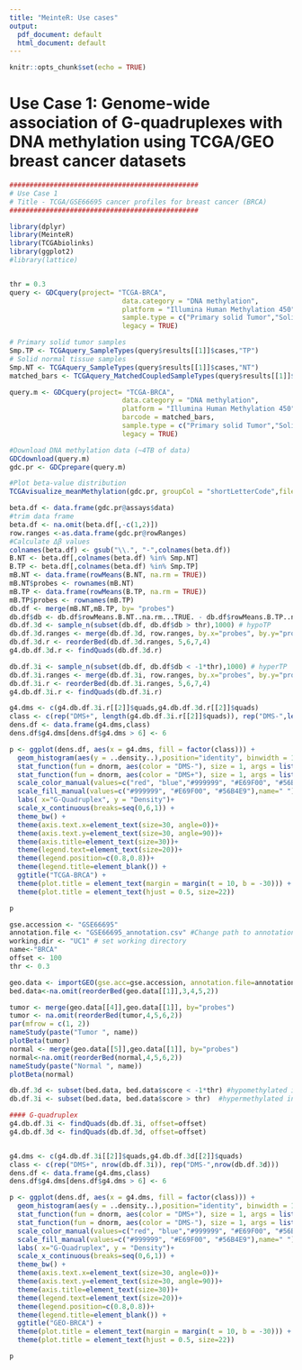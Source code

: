 ```yaml
---
title: "MeinteR: Use cases"
output:
  pdf_document: default
  html_document: default
---
```


```r
knitr::opts_chunk$set(echo = TRUE)
```

# Use Case 1: Genome-wide association of G-quadruplexes with DNA methylation using TCGA/GEO breast cancer datasets

```r
###############################################
# Use Case 1
# Title - TCGA/GSE66695 cancer profiles for breast cancer (BRCA)
###############################################

library(dplyr)
library(MeinteR)
library(TCGAbiolinks)
library(ggplot2)
#library(lattice)


thr = 0.3
query <- GDCquery(project= "TCGA-BRCA", 
                            data.category = "DNA methylation", 
                            platform = "Illumina Human Methylation 450", 
                            sample.type = c("Primary solid Tumor","Solid Tissue Normal"),
                            legacy = TRUE)

# Primary solid tumor samples
Smp.TP <- TCGAquery_SampleTypes(query$results[[1]]$cases,"TP")
# Solid normal tissue samples
Smp.NT <- TCGAquery_SampleTypes(query$results[[1]]$cases,"NT")
matched_bars <- TCGAquery_MatchedCoupledSampleTypes(query$results[[1]]$cases,c("NT","TP"))

query.m <- GDCquery(project= "TCGA-BRCA", 
                            data.category = "DNA methylation", 
                            platform = "Illumina Human Methylation 450", 
                            barcode = matched_bars,
                            sample.type = c("Primary solid Tumor","Solid Tissue Normal"),
                            legacy = TRUE)

#Download DNA methylation data (~4TB of data)
GDCdownload(query.m)
gdc.pr <- GDCprepare(query.m)

#Plot beta-value distribution
TCGAvisualize_meanMethylation(gdc.pr, groupCol = "shortLetterCode",filename = NULL)

beta.df <- data.frame(gdc.pr@assays$data)
#trim data frame
beta.df <- na.omit(beta.df[,-c(1,2)])
row.ranges <-as.data.frame(gdc.pr@rowRanges)
#Calculate Δβ values
colnames(beta.df) <- gsub("\\.", "-",colnames(beta.df))
B.NT <- beta.df[,colnames(beta.df) %in% Smp.NT]
B.TP <- beta.df[,colnames(beta.df) %in% Smp.TP]
mB.NT <- data.frame(rowMeans(B.NT, na.rm = TRUE))
mB.NT$probes <- rownames(mB.NT)
mB.TP <- data.frame(rowMeans(B.TP, na.rm = TRUE))
mB.TP$probes <- rownames(mB.TP)
db.df <- merge(mB.NT,mB.TP, by= "probes")
db.df$db <- db.df$rowMeans.B.NT..na.rm...TRUE. - db.df$rowMeans.B.TP..na.rm...TRUE.
db.df.3d <- sample_n(subset(db.df, db.df$db > thr),1000) # hypoTP
db.df.3d.ranges <- merge(db.df.3d, row.ranges, by.x="probes", by.y="probeID")
db.df.3d.r <- reorderBed(db.df.3d.ranges, 5,6,7,4)
g4.db.df.3d.r <- findQuads(db.df.3d.r)

db.df.3i <- sample_n(subset(db.df, db.df$db < -1*thr),1000) # hyperTP
db.df.3i.ranges <- merge(db.df.3i, row.ranges, by.x="probes", by.y="probeID")
db.df.3i.r <- reorderBed(db.df.3i.ranges, 5,6,7,4)
g4.db.df.3i.r <- findQuads(db.df.3i.r)

g4.dms <- c(g4.db.df.3i.r[[2]]$quads,g4.db.df.3d.r[[2]]$quads)
class <- c(rep("DMS+", length(g4.db.df.3i.r[[2]]$quads)), rep("DMS-",length(g4.db.df.3d.r[[2]]$quads)))
dens.df <- data.frame(g4.dms,class)
dens.df$g4.dms[dens.df$g4.dms > 6] <- 6

p <- ggplot(dens.df, aes(x = g4.dms, fill = factor(class))) +
  geom_histogram(aes(y = ..density..),position="identity", binwidth = 1, alpha = 0.7) + 
  stat_function(fun = dnorm, aes(color = "DMS-"), size = 1, args = list(mean = mean(dens.df$g4.dms[dens.df$class=="DMS-"]), sd = sd(dens.df$g4.dms[dens.df$class=="DMS-"]))) +
  stat_function(fun = dnorm, aes(color = "DMS+"), size = 1, args = list(mean = mean(dens.df$g4.dms[dens.df$class=="DMS+"]), sd = sd(dens.df$g4.dms[dens.df$class=="DMS+"]))) +
  scale_color_manual(values=c("red", "blue","#999999", "#E69F00", "#56B4E9"))+
  scale_fill_manual(values=c("#999999", "#E69F00", "#56B4E9"),name=" ")+
  labs( x="G-Quadruplex", y = "Density")+
  scale_x_continuous(breaks=seq(0,6,1)) +
  theme_bw() +
  theme(axis.text.x=element_text(size=30, angle=0))+
  theme(axis.text.y=element_text(size=30, angle=90))+
  theme(axis.title=element_text(size=30))+
  theme(legend.text=element_text(size=20))+
  theme(legend.position=c(0.8,0.8))+
  theme(legend.title=element_blank()) +
  ggtitle("TCGA-BRCA") + 
  theme(plot.title = element_text(margin = margin(t = 10, b = -30))) +
  theme(plot.title = element_text(hjust = 0.5, size=22))

p
```

```r
gse.accession <- "GSE66695"
annotation.file <- "GSE66695_annotation.csv" #Change path to annotation file appropriately
working.dir <- "UC1" # set working directory
name<-"BRCA"
offset <- 100
thr <- 0.3

geo.data <- importGEO(gse.acc=gse.accession, annotation.file=annotation.file)
bed.data<-na.omit(reorderBed(geo.data[[1]],3,4,5,2))

tumor <- merge(geo.data[[4]],geo.data[[1]], by="probes")
tumor <- na.omit(reorderBed(tumor,4,5,6,2))
par(mfrow = c(1, 2))
nameStudy(paste("Tumor ", name))
plotBeta(tumor)
normal <- merge(geo.data[[5]],geo.data[[1]], by="probes")
normal<-na.omit(reorderBed(normal,4,5,6,2))
nameStudy(paste("Normal ", name))
plotBeta(normal)

db.df.3d <- subset(bed.data, bed.data$score < -1*thr) #hypomethylated in cancer
db.df.3i <- subset(bed.data, bed.data$score > thr)  #hypermethylated in cancer

#### G-quadruplex
g4.db.df.3i <- findQuads(db.df.3i, offset=offset)
g4.db.df.3d <- findQuads(db.df.3d, offset=offset)


g4.dms <- c(g4.db.df.3i[[2]]$quads,g4.db.df.3d[[2]]$quads)
class <- c(rep("DMS+", nrow(db.df.3i)), rep("DMS-",nrow(db.df.3d)))
dens.df <- data.frame(g4.dms,class)
dens.df$g4.dms[dens.df$g4.dms > 6] <- 6

p <- ggplot(dens.df, aes(x = g4.dms, fill = factor(class))) +
  geom_histogram(aes(y = ..density..),position="identity", binwidth = 1, alpha = 0.7) + 
  stat_function(fun = dnorm, aes(color = "DMS+"), size = 1, args = list(mean = mean(dens.df$g4.dms[dens.df$class=="DMS+"]), sd = sd(dens.df$g4.dms[dens.df$class=="DMS+"]))) +
  stat_function(fun = dnorm, aes(color = "DMS-"), size = 1, args = list(mean = mean(dens.df$g4.dms[dens.df$class=="DMS-"]), sd = sd(dens.df$g4.dms[dens.df$class=="DMS-"]))) +
  scale_color_manual(values=c("red", "blue","#999999", "#E69F00", "#56B4E9"))+
  scale_fill_manual(values=c("#999999", "#E69F00", "#56B4E9"),name=" ")+
  labs( x="G-Quadruplex", y = "Density")+
  scale_x_continuous(breaks=seq(0,6,1)) +
  theme_bw() +
  theme(axis.text.x=element_text(size=30, angle=0))+
  theme(axis.text.y=element_text(size=30, angle=90))+
  theme(axis.title=element_text(size=30))+
  theme(legend.text=element_text(size=20))+
  theme(legend.position=c(0.8,0.8))+
  theme(legend.title=element_blank()) +
  ggtitle("GEO-BRCA") + 
  theme(plot.title = element_text(margin = margin(t = 10, b = -30))) +
  theme(plot.title = element_text(hjust = 0.5, size=22))

p
```